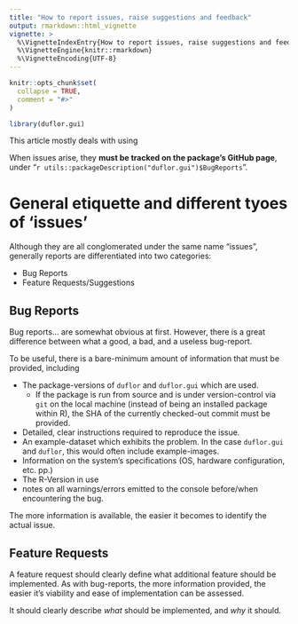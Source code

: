 ---
title: "How to report issues, raise suggestions and feedback"
output: rmarkdown::html_vignette
vignette: >
  %\VignetteIndexEntry{How to report issues, raise suggestions and feedback}
  %\VignetteEngine{knitr::rmarkdown}
  %\VignetteEncoding{UTF-8}
---

```{r, include = FALSE}
knitr::opts_chunk$set(
  collapse = TRUE,
  comment = "#>"
)
```

```{r setup}
library(duflor.gui)
```

This article mostly deals with using 


When issues arise, they **must be tracked on the package's GitHub page**, under "`r utils::packageDescription("duflor.gui")$BugReports`".

# General etiquette and different tyoes of 'issues'

Although they are all conglomerated under the same name "issues", generally reports are differentiated into two categories:

- Bug Reports
- Feature Requests/Suggestions

## Bug Reports

Bug reports... are somewhat obvious at first. However, there is a great difference between what a good, a bad, and a useless bug-report.

To be useful, there is a bare-minimum amount of information that must be provided, including

- The package-versions of `duflor` and `duflor.gui` which are used.
   - If the package is run from source and is under version-control via `git` on the local machine (instead of being an installed package within R), the SHA of the currently checked-out commit must be provided.
- Detailed, clear instructions required to reproduce the issue.
- An example-dataset which exhibits the problem. In the case `duflor.gui` and `duflor`, this would often include example-images.
- Information on the system's specifications (OS, hardware configuration, etc. pp.)
- The R-Version in use
- notes on all warnings/errors emitted to the console before/when encountering the bug.


The more information is available, the easier it becomes to identify the actual issue.


## Feature Requests

A feature request should clearly define what additional feature should be implemented. As with bug-reports, the more information provided, the easier it's viability and ease of implementation can be assessed.

It should clearly describe _what_ should be implemented, and _why_ it should.
